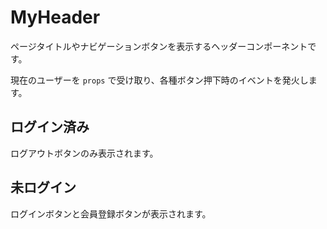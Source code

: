 
<Meta of={MyHeaderStories} />

# MyHeader

ページタイトルやナビゲーションボタンを表示するヘッダーコンポーネントです。

現在のユーザーを `props` で受け取り、各種ボタン押下時のイベントを発火します。

<ArgsTable of={MyHeader} />

## ログイン済み

ログアウトボタンのみ表示されます。

<Canvas>
  <Story of={MyHeaderStories.Login} />
</Canvas>

## 未ログイン

ログインボタンと会員登録ボタンが表示されます。

<Canvas>
  <Story of={MyHeaderStories.Logout} />
</Canvas>
